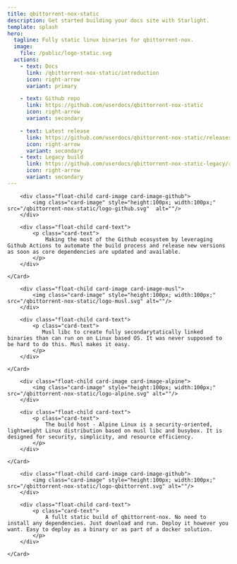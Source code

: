 ```yaml
---
title: qbittorrent-nox-static
description: Get started building your docs site with Starlight.
template: splash
hero:
  tagline: Fully static linux binaries for qbittorrent-nox.
  image:
    file: /public/logo-static.svg
  actions:
    - text: Docs
      link: /qbittorrent-nox-static/introduction
      icon: right-arrow
      variant: primary

    - text: Github repo
      link: https://github.com/userdocs/qbittorrent-nox-static
      icon: right-arrow
      variant: secondary

    - text: Latest release
      link: https://github.com/userdocs/qbittorrent-nox-static/releases/latest
      icon: right-arrow
      variant: secondary
    - text: Legacy build
      link: https://github.com/userdocs/qbittorrent-nox-static-legacy/releases/latest
      icon: right-arrow
      variant: secondary
---
```



<div class="float-container" >
    <Card class="card-github" icon="github" title="Github Actions and Workflows" >

        <div class="float-child card-image card-image-github">
            <img class="card-image" style="height:100px; width:100px;" src="/qbittorrent-nox-static/logo-github.svg"  alt=""/>
        </div>

        <div class="float-child card-text">
            <p class="card-text">
                Making the most of the Github ecosystem by leveraging Github Actions to automate the build process and release new versions as soon as core dependencies are updated and available.
            </p>
        </div>

    </Card>
</div>

<div class="float-container" >
    <Card class="card-musl" icon="rocket" title="Musl Libc and static linking" >

        <div class="float-child card-image card-image-musl">
            <img class="card-image" style="height:100px; width:100px;" src="/qbittorrent-nox-static/logo-musl.svg" alt=""/>
        </div>

        <div class="float-child card-text">
            <p class="card-text">
               Musl libc to create fully secondarytatically linked binaries than can run on on Linux based OS. It was never supposed to be hard to do this. Musl makes it easy.
            </p>
        </div>

    </Card>
</div>

<div class="float-container" >
    <Card class="card-alpine" icon="star"  title="Alpine Linux as a build host" >

        <div class="float-child card-image card-image-alpine">
            <img class="card-image" style="height:100px; width:100px;" src="/qbittorrent-nox-static/logo-alpine.svg" alt=""/>
        </div>

        <div class="float-child card-text">
            <p class="card-text">
                The build host - Alpine Linux is a security-oriented, lightweight Linux distribution based on musl libc and busybox. It is designed for security, simplicity, and resource efficiency.
            </p>
        </div>

    </Card>
</div>

<div class="float-container" >
    <Card class="card-github" icon="approve-check" title="qBittorent-nox fully static binaries" >

        <div class="float-child card-image card-image-github">
            <img class="card-image" style="height:100px; width:100px;" src="/qbittorrent-nox-static/logo-qbittorrent.svg" alt=""/>
        </div>

        <div class="float-child card-text">
            <p class="card-text">
                A fullt static build of qbittorrent-nox. No need to install any dependencies. Just download and run. Deploy it however you want. Easy to deploy as a binary or as part of a docker solution.
            </p>
        </div>

    </Card>
</div>


